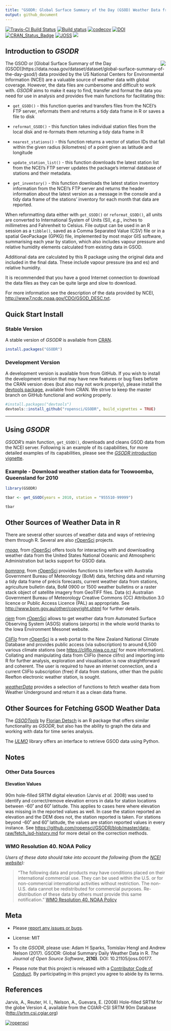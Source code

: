 ```yaml
---
title: "GSODR: Global Surface Summary of the Day (GSOD) Weather Data from R"
output: github_document
---
```


[![Travis-CI Build
Status](https://travis-ci.org/ropensci/GSODR.svg?branch=master)](https://travis-ci.org/ropensci/GSODR)
[![Build
status](https://ci.appveyor.com/api/projects/status/s09kh2nj59o35ob1/branch/master?svg=true)](https://ci.appveyor.com/project/ropensci/gsodr/branch/master)
[![codecov](https://codecov.io/gh/ropensci/GSODR/branch/master/graph/badge.svg)](https://codecov.io/gh/ropensci/GSODR)
[![DOI](https://zenodo.org/badge/DOI/10.5281/zenodo.439850.svg)](https://doi.org/10.5281/zenodo.439850)
[![CRAN_Status_Badge](http://www.r-pkg.org/badges/version/GSODR)](https://cran.r-project.org/package=GSODR)
[![JOSS](http://joss.theoj.org/papers/10.21105/joss.00177/status.svg)](http://joss.theoj.org/papers/14021f4e4931cdaab4ea41be27df2df6)
[![](https://badges.ropensci.org/79_status.svg)](https://github.com/ropensci/onboarding/issues/79)

## Introduction to _GSODR_

<img align="right" src="man/figures/GSODR-hex.png"> The GSOD or
[Global Surface Summary of the Day (GSOD)]https://data.noaa.gov/dataset/dataset/global-surface-summary-of-the-day-gsod/)
data provided by the US National Centers for Environmental Information
(NCEI) are a valuable source of weather data with global coverage.
However, the data files are cumbersome and difficult to work with.
_GSODR_ aims to make it easy to find, transfer and format the data you
need for use in analysis and provides five main functions for
facilitating this:

- `get_GSOD()` - this function queries and transfers files from the NCEI's
FTP server, reformats them and returns a tidy data frame in R or saves a file to
disk

- `reformat_GSOD()` - this function takes individual station files from the
local disk and re-formats them returning a tidy data frame in R

- `nearest_stations()` - this function returns a vector of station IDs that fall
within the given radius (kilometres) of a point given as latitude and longitude

- `update_station_list()` - this function downloads the latest station list from
the NCEI's FTP server updates the package's internal database of stations and
their metadata.

- `get_inventory()` - this function downloads the latest station inventory
information from the NCEI's FTP server and returns the header information about
the latest version as a message in the console and a tidy data frame of the
stations' inventory for each month that data are reported.

When reformatting data either with `get_GSOD()` or `reformat_GSOD()`, all units
are converted to International System of Units (SI), _e.g._, inches to
millimetres and Fahrenheit to Celsius. File output can be used in an R session
as a `tibble()`, saved as a Comma Separated Value (CSV) file or in a spatial
GeoPackage (GPKG) file, implemented by most major GIS software, summarising each
year by station, which also includes vapour pressure and relative humidity
elements calculated from existing data in GSOD.

Additional data are calculated by this R package using the original data and
included in the final data. These include vapour pressure (ea and es) and
relative humidity.

It is recommended that you have a good Internet connection to download the data
files as they can be quite large and slow to download.

For more information see the description of the data provided by NCEI,
<http://www7.ncdc.noaa.gov/CDO/GSOD_DESC.txt>.

## Quick Start Install

### Stable Version

A stable version of _GSODR_ is available from
[CRAN](https://cran.r-project.org/package=GSODR).

```r
install.packages("GSODR")
```

### Development Version

A development version is available from from GitHub. If you wish to
install the development version that may have new features or bug fixes before the CRAN version does (but also may
not work properly), please install the
[devtools package](https://CRAN.R-project.org/package=devtools),
available from CRAN. We strive to keep the master branch on GitHub functional
and working properly.

```r
#install.packages("devtools")
devtools::install_github("ropensci/GSODR", build_vignettes = TRUE)
```

------------------------------------------------------------------------

## Using _GSODR_

_GSODR's_ main function, `get_GSOD()`, downloads and cleans GSOD data
from the NCEI server. Following is an example of its capabilities, for more
detailed examples of its capabilities, please see the [_GSODR_ introduction vignette](https://ropensci.github.io/GSODR/articles/GSODR.html).

### Example - Download weather station data for Toowoomba, Queensland for 2010

```r
library(GSODR)

tbar <- get_GSOD(years = 2010, station = "955510-99999")

tbar
```

## Other Sources of Weather Data in R

There are several other sources of weather data and ways of retrieving
them through R. Several are also [rOpenSci](https://ropensci.org) projects.

[_rnoaa_](https://CRAN.R-project.org/package=rnoaa), from
[rOpenSci](https://ropensci.org) offers tools for interacting with and
downloading weather data from the United States National Oceanic and
Atmospheric Administration but lacks support for GSOD data.

[_bomrang_](https://CRAN.R-project.org/package=bomrang), from [rOpenSci](https://ropensci.org) provides functions to interface with Australia
Government Bureau of Meteorology (BoM) data, fetching data and returning a tidy
data frame of précis forecasts, current weather data from stations, agriculture
bulletin data, BoM 0900 or 1500 weather bulletins or a raster stack object of satellite imagery from GeoTIFF files. Data (c) Australian Government Bureau of
Meteorology Creative Commons (CC) Attribution 3.0 licence or Public Access
Licence (PAL) as appropriate. See <http://www.bom.gov.au/other/copyright.shtml>
for further details.

[_riem_](https://CRAN.R-project.org/package=riem) from [rOpenSci](https://ropensci.org) allows to get weather data from Automated
Surface Observing System (ASOS) stations (airports) in the whole world thanks to
the Iowa Environment Mesonet website.

[_CliFlo_](https://CRAN.R-project.org/package=clifro) from [rOpenSci](https://ropensci.org)
is a web portal to the New Zealand National Climate Database and provides public
access (via subscription) to around 6,500 various climate stations (see
<https://cliflo.niwa.co.nz/> for more information). Collating and manipulating
data from CliFlo (hence clifro) and importing into R for further analysis, exploration and visualisation is now straightforward and coherent. The user is
required to have an internet connection, and a current CliFlo subscription
(free) if data from stations, other than the public Reefton electronic weather
station, is sought.

[_weatherData_](https://CRAN.R-project.org/package=weatherData) provides a selection of functions to fetch weather data from Weather Underground and return it as a clean data frame. 

## Other Sources for Fetching GSOD Weather Data

The
[_GSODTools_](https://github.com/environmentalinformatics-marburg/GSODTools)
by [Florian Detsch](https://github.com/fdetsch) is an R package that
offers similar functionality as _GSODR_, but also has the ability to
graph the data and working with data for time series analysis.

The [_ULMO_](https://github.com/ulmo-dev/ulmo) library offers an
interface to retrieve GSOD data using Python.

## Notes

### Other Data Sources

#### Elevation Values

90m hole-filled SRTM digital elevation (Jarvis _et al._ 2008) was used
to identify and correct/remove elevation errors in data for station
locations between -60˚ and 60˚ latitude. This applies to cases here
where elevation was missing in the reported values as well. In case the
station reported an elevation and the DEM does not, the station reported
is taken. For stations beyond -60˚ and 60˚ latitude, the values are
station reported values in every instance. See
<https://github.com/ropensci/GSODR/blob/master/data-raw/fetch_isd-history.md>
for more detail on the correction methods.

### WMO Resolution 40. NOAA Policy

_Users of these data should take into account the following (from the [NCEI website](http://www7.ncdc.noaa.gov/CDO/cdoselect.cmd?datasetabbv=GSOD&countryabbv=&georegionabbv=)):_

> "The following data and products may have conditions placed on their
> international commercial use. They can be used within the U.S. or for
> non-commercial international activities without restriction. The
> non-U.S. data cannot be redistributed for commercial purposes.
> Re-distribution of these data by others must provide this same
> notification."
> [WMO Resolution 40. NOAA Policy](https://public.wmo.int/en/our-mandate/what-we-do/data-exchange-and-technology-transfer)

## Meta

- Please [report any issues or bugs](https://github.com/ropensci/GSODR/issues).

- License: MIT

- To cite _GSODR_, please use:
  Adam H Sparks, Tomislav Hengl and Andrew Nelson (2017). GSODR: Global Summary
  Daily Weather Data in R. _The Journal of Open Source Software_, **2(10)**.
  DOI: 10.21105/joss.00177.
  
- Please note that this project is released with a
  [Contributor Code of Conduct](CONDUCT.md). By participating in this project
  you agree to abide by its terms.

## References

Jarvis, A., Reuter, H. I., Nelson, A., Guevara, E. (2008) Hole-filled
SRTM for the globe Version 4, available from the CGIAR-CSI SRTM 90m
Database (<http://srtm.csi.cgiar.org>)

[![ropensci](https://ropensci.org/public_images/github_footer.png)](https://ropensci.org)
